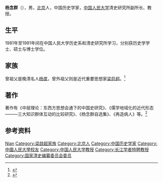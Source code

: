 '''杨念群'''（{{bd|1964年|1月20日}}），男，[[北京|北京]]人，中国历史学家，[[中国人民大学|中国人民大学]]清史研究所副所长、教授。

== 生平 ==
1981年至1991年间在中国人民大学历史系和清史研究所学习，分别获历史学学士、硕士与博士学位。

== 家族 ==
曾祖父是晚清名人[[杨度|杨度]]，曾外祖父则是近代重要思想家[[梁启超|梁启超]]。<ref>{{cite web|url=http://news.ifeng.com/phoenixtv/76570006938189824/20051212/708028.shtml|title=人民大学教授杨念群|publisher=凤凰网|accessdate=2010-02-27|archive-date=2019-05-20|archive-url=https://web.archive.org/web/20190520182528/http://news.ifeng.com/phoenixtv/76570006938189824/20051212/708028.shtml|dead-url=no}}</ref>

== 著作 ==
著作有《中层理论：东西方思想会通下的中国史研究》、《儒学地域化的近代形态———三大知识群体互动的比较研究》、《杨念群自选集》、《再造病人》等。<ref>{{cite web|url=http://news.sohu.com/20060601/n243510021.shtml|title=杨念群：不守“家法”做学问|publisher=新京报|accessdate=2010-02-27|archive-date=2019-05-19|archive-url=https://web.archive.org/web/20190519191932/http://news.sohu.com/20060601/n243510021.shtml|dead-url=no}}</ref>

== 参考资料 ==
{{reflist}}

{{梁启超家族}}
{{国家清史编纂委员会}}
{{2016年度“长江学者奖励计划”特聘教授}}
{{Authority control}}

{{DEFAULTSORT:Yang杨}}
[[Category:杨姓|Nian]]
[[Category:梁啟超家族|Category:梁啟超家族]]
[[Category:北京人|Category:北京人]]
[[Category:中国历史学家|Category:中国历史学家]]
[[Category:中國人民大學校友|Category:中國人民大學校友]]
[[Category:中国人民大学教授|Category:中国人民大学教授]]
[[Category:长江学者特聘教授|Category:长江学者特聘教授]]
[[Category:国家清史编纂委员会委员|Category:国家清史编纂委员会委员]]


{{历史学家小作品}}